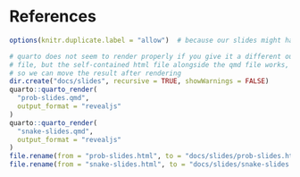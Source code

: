 # References {.unnumbered}




::: {#refs}
:::


```r
options(knitr.duplicate.label = "allow")  # because our slides might have code blocks named setup

# quarto does not seem to render properly if you give it a different output
# file, but the self-contained html file alongside the qmd file works,
# so we can move the result after rendering
dir.create("docs/slides", recursive = TRUE, showWarnings = FALSE)
quarto::quarto_render(
  "prob-slides.qmd",
  output_format = "revealjs"
)
quarto::quarto_render(
  "snake-slides.qmd",
  output_format = "revealjs"
)
file.rename(from = "prob-slides.html", to = "docs/slides/prob-slides.html")
file.rename(from = "snake-slides.html", to = "docs/slides/snake-slides.html")
```
